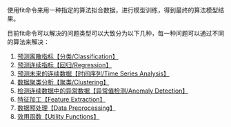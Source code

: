 使用fit命令来用一种指定的算法拟合数据，进行模型训练，得到最终的算法模型结果。

目前fit命令可以解决的问题类型可以大致分为以下几种，每一种问题可以通过不同的算法来解决：
1. [预测离散指标【分类/Classification】](/express/manual/7459/categorical_value_prediction)
2. [预测连续指标【回归/Regression】](/express/manual/7460/continuous_value_prediction)
3. [预测未来的连续数据【时间序列/Time Series Analysis】](/express/manual/7461/continuous_value_forecast)
4. [数据聚类分析【聚类/Clustering】](/express/manual/7463/clustering)
5. [检测连续数据中的异常数据【异常值检测/Anomaly Detection】](/express/manual/7464/anomaly_detection)
6. [特征加工【Feature Extraction】](/express/manual/7755/feature_engineering)
7. [数据预处理【Data Preprocessing】](/express/manual/10241/data-preprocessing)
8. [效用函数【Utility Functions】](/express/manual/10242/utility-function)